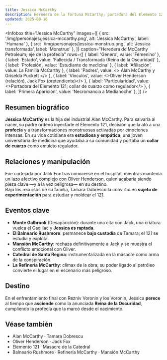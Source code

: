 ```yaml
---
title: Jessica McCarthy
description: Heredera de la fortuna McCarthy; portadora del Elemento 121
updated: 2025-08-16
---
```



<Infobox
  title="Jessica McCarthy"
  images={[
    { src: '/img/personajes/jessica-mccarthy.png', alt: 'Jessica McCarthy', label: 'Humana' },
    { src: '/img/personajes/jessica-monstruo.png', alt: 'Jessica transformada', label: 'Monstruo' },
  ]}  caption="Heredera de McCarthy Petroleum; eje de la profecía"
  rows={[
    { label: 'Género', value: 'Femenino' },
    { label: 'Estado', value: 'Fallecida / Transformada (Reina de la Oscuridad)' },
    { label: 'Profesión', value: 'Estudiante de medicina' },
    { label: 'Afiliación', value: <Link to="/CrSaSo/familias/La%20Familia%20McCarthy">La Familia McCarthy</Link> },
    { label: 'Padres', value: <> <Link to="/CrSaSo/personajes/Alan%20McCarthy">Alan McCarthy</Link> y Griselda Puckett </> },
    { label: 'Vínculos', value: <><Link to="/CrSaSo/personajes/Oliver%20Henderson">Oliver Henderson</Link> (relación), <Link to="/CrSaSo/personajes/Jack%20Fox">Jack Fox</Link> (pretendiente)</> },
    { label: 'Particularidad', value: <>Portadora del <Link to="/CrSaSo/otros/Elemento%20121">Elemento 121</Link>; collar de cuarzo como regulador</> },
    { label: 'Primera Aparición', value: 'Necromancia a Medianoche' },
  ]}
/>



## Resumen biográfico

**Jessica McCarthy** es la hija del industrial <Link to="/CrSaSo/personajes/Alan%20McCarthy">Alan McCarthy</Link>. Para salvarla al nacer, su padre ordenó inyectarle el <Link to="/CrSaSo/otros/Elemento%20121">Elemento 121</Link>, decisión que la ató a una **profecía** y a transformaciones monstruosas activadas por emociones intensas. En su vida cotidiana era **estudiosa y empática**, una joven universitaria de medicina que ayudaba a su comunidad y portaba un **collar de cuarzo** como amuleto regulador.

## Relaciones y manipulación

Fue cortejada por <Link to="/CrSaSo/personajes/Jack%20Fox">Jack Fox</Link> tras conocerse en el hospital, mientras mantenía un lazo afectivo complejo con <Link to="/CrSaSo/personajes/Oliver%20Henderson">Oliver Henderson</Link>, quien acabaría siendo pieza clave —y a la vez peligrosa— en su destino.  
Bajo los recursos de su familia, <Link to="/CrSaSo/personajes/Tamara%20Dobrescu">Tamara Dobrescu</Link> la convirtió en **sujeto de experimentación** para estudiar y moldear el 121.

## Eventos clave

- **<Link to="/CrSaSo/lugares/Monte%20Galbrook">Monte Galbrook</Link>** (Desaparición): durante una cita con Jack, una criatura vuelca el Cadillac y **Jessica es raptada**.  
- **<Link to="/CrSaSo/lugares/El%20Balneario%20Rushmore">El Balneario Rushmore</Link>**: permanece **bajo custodia** de Tamara; el 121 se estudia y explota.  
- **<Link to="/CrSaSo/lugares/Mansi%C3%B3n%20McCarthy">Mansión McCarthy</Link>**: rechaza definitivamente a Jack y se muestra el conflicto emocional con Oliver.  
- **<Link to="/CrSaSo/lugares/Catedral%20de%20Santa%20Regina">Catedral de Santa Regina</Link>**: instrumentalizada en la masacre como arma de la conspiración.  
- **<Link to="/CrSaSo/lugares/La%20Refiner%C3%ADa%20McCarthy">La Refinería McCarthy</Link>**: clímax de la obra; su poder ligado al petróleo convierte el lugar en el escenario más peligroso.

## Destino

En el enfrentamiento final con <Link to="/CrSaSo/personajes/Rezniv%20Voronin">Rezniv Voronin</Link> y los <Link to="/CrSaSo/familias/La%20Familia%20Voronin">Voronin</Link>, Jessica **perece** al tiempo que **asciende** como la anunciada **Reina de la Oscuridad**, cumpliendo la profecía que la marcó desde el nacimiento.

## Véase también

- <Link to="/CrSaSo/personajes/Alan%20McCarthy">Alan McCarthy</Link> · <Link to="/CrSaSo/personajes/Tamara%20Dobrescu">Tamara Dobrescu</Link>  
- <Link to="/CrSaSo/personajes/Oliver%20Henderson">Oliver Henderson</Link> · <Link to="/CrSaSo/personajes/Jack%20Fox">Jack Fox</Link>  
- <Link to="/CrSaSo/otros/Elemento%20121">Elemento 121</Link> · <Link to="/CrSaSo/eventos/La%20Masacre%20de%20la%20Catedral%20de%20Santa%20Regina">Masacre de la Catedral</Link>  
- <Link to="/CrSaSo/lugares/El%20Balneario%20Rushmore">Balneario Rushmore</Link> · <Link to="/CrSaSo/lugares/La%20Refiner%C3%ADa%20McCarthy">Refinería McCarthy</Link> · <Link to="/CrSaSo/lugares/Mansi%C3%B3n%20McCarthy">Mansión McCarthy</Link>
